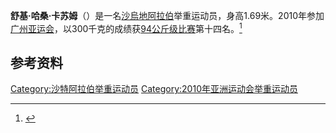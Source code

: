 '''舒基·哈桑·卡苏姆'''（{{Bd|1977年|9月30日}}）是一名[[沙烏地阿拉伯|沙烏地阿拉伯]]举重运动员，身高1.69米。2010年参加[[广州亚运会|广州亚运会]]，以300千克的成绩获[[2010年亚洲运动会举重比赛_-_男子94公斤级|94公斤级比赛]]第十四名。<ref>{{cite web|url=http://www.gz2010.cn/info/CHN_CHN/ZB/ZBB101A_WL@@@@@@@@@@@@@@@CHN_number=247260.html | language=zh-hans | title=舒基·哈桑·卡苏姆 - 简历  |publisher=2010年广州亚运会官方网站 |accessdate=2011-08-31 }}</ref>
==参考资料==
<references />

[[Category:沙特阿拉伯举重运动员|Category:沙特阿拉伯举重运动员]]
[[Category:2010年亚洲运动会举重运动员|Category:2010年亚洲运动会举重运动员]]